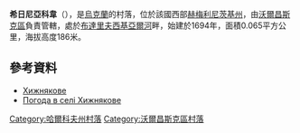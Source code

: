 {{coord|50|19|0|N|37|27|41|E|scale:100000_region:UA|display=title}}

'''希日尼亞科韋'''（{{lang-uk|Хижнякове}}），是[[烏克蘭|烏克蘭]]的村落，位於該國西部[[赫梅利尼茨基州|赫梅利尼茨基州]]，由[[沃爾昌斯克區|沃爾昌斯克區]]負責管轄，處於[[布達里夫西基亞爾河|布達里夫西基亞爾河]]畔，始建於1694年，面積0.065平方公里，海拔高度186米。

==參考資料==
* [http://gska2.rada.gov.ua/pls/z7502/A005?rdat1=09.01.2009&rf7571=32812 Хижнякове]{{dead link|date=2018年2月 |bot=InternetArchiveBot |fix-attempted=yes }}
* [http://weather.in.ua/ua/har'kovskaja/27312 Погода в селі Хижнякове]{{Wayback|url=http://weather.in.ua/ua/har%27kovskaja/27312 |date=20160323035411 }}

{{DEFAULTSORT:Хижнякове}}
[[Category:哈爾科夫州村落|Category:哈爾科夫州村落]]
[[Category:沃爾昌斯克區村落|Category:沃爾昌斯克區村落]]


{{Kharkiv-geo-stub}}